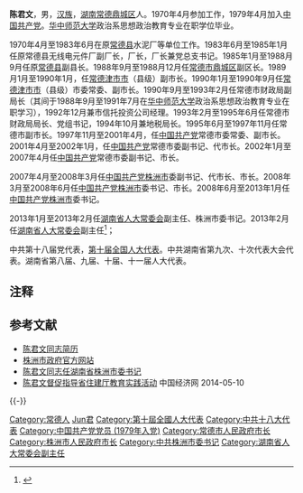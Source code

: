 '''陈君文'''{{BD|1954年|7月|catIdx=Chen陳}}，男，[[汉族|汉族]]，[[湖南|湖南]][[常德|常德]][[鼎城区|鼎城区]]人。1970年4月参加工作，1979年4月加入[[中国共产党|中国共产党]]。[[华中师范大学|华中师范大学]]政治系思想政治教育专业在职学位毕业。

1970年4月至1983年6月在原[[常德县|常德县]]水泥厂等单位工作。1983年6月至1985年1月任原常德县无线电元件厂副厂长，厂长，厂长兼党总支书记。1985年1月至1988月9月任原[[常德县|常德县]]副县长。1988年9月至1988月12月任[[常德市|常德市]][[鼎城区|鼎城区]]副区长。1989月1月至1990年1月，任[[常德|常德]][[津市市|津市市]]（县级）副市长。1990年1月至1990年9月任[[常德|常德]][[津市市|津市市]]（县级）市委常委、副市长。1990年9月至1993年2月任常德市财政局副局长（其间于1988年9月至1991年7月在[[华中师范大学|华中师范大学]]政治系思想政治教育专业在职学习），1992年12月兼市信托投资公司经理。1993年2月至1995年6月任常德市财政局局长、党组书记，1994年10月兼地税局长。1995年6月至1997年11月任常德市副市长。1997年11月至2001年4月，任[[中国共产党|中国共产党]]常德市委常委、副市长。2001年4月至2002年1月，任[[中国共产党|中国共产党]]常德市委副书记、代市长。2002年1月至2007年4月任[[中国共产党|中国共产党]]常德市委副书记、市长。

2007年4月至2008年3月任[[中国共产党|中国共产党]][[株洲市|株洲市]]委副书记、代市长、市长。2008年3月至2008年6月任[[中国共产党|中国共产党]][[株洲市|株洲市]]委书记、市长。2008年6月至2013年1月任[[中国共产党|中国共产党]][[株洲市|株洲市]]委书记。

2013年1月至2013年2月任[[湖南省人大常委会|湖南省人大常委会]]副主任、株洲市委书记。2013年2月任[[湖南省人大常委会|湖南省人大常委会]]副主任<ref>{{cite news|title=湖南省第十二届人民代表大会常务委员会副主任简历|url=http://www.hnrd.gov.cn/Item/Show.asp?m=1&d=7548|accessdate=2015-09-12|newspaper=湖南人大网|deadurl=yes|archiveurl=https://web.archive.org/web/20160305010639/http://www.hnrd.gov.cn/Item/Show.asp?m=1&d=7548|archivedate=2016-03-05}}</ref>；

中共第十八届党代表，[[第十届全国人民代表大会代表名单|第十届全国人大代表]]。中共湖南省第九次、十次代表大会代表。湖南省第八届、九届、十届、十一届人大代表。

== 注释 ==

{{reflist}}

== 参考文献 ==

* [https://web.archive.org/web/20090205185112/http://leaders.people.com.cn/GB/58318/58446/80342/85663/5856676.html 陈君文同志简历]
* [http://www.zhuzhou.gov.cn 株洲市政府官方网站]
* [https://web.archive.org/web/20080801104435/http://gov.rednet.cn/c/2008/03/24/1468396.htm 陈君文同志任湖南省株洲市委书记]
* [https://web.archive.org/web/20160304205053/http://hn.ce.cn/gdxw/201401/03/t20140103_1288296.shtml 陈君文督促指导省住建厅教育实践活动 ] 中国经济网 2014-05-10

{{-}}
{{start box}}
{{s-ppo|cpc}}
{{s-before|[[肖雅瑜|肖雅瑜]]}}
{{s-title|[[中国共产党株洲市委员会|中国共产党株洲市委员会]]书记|2008年3月—2013年2月}}
{{s-after|[[贺安杰|贺安杰]]}}
{{s-gov|prc}}
{{s-before|[[颜石生|颜石生]]}}
{{s-title|[[株洲市人民政府|株洲市人民政府]][[株洲市市长列表|市长]]|2007年4月—2008年6月}}
{{s-after|[[王群_(1961年)|王　群]]}}
{{s-before|[[程海波|程海波]]}}
{{s-title|[[常德市人民政府|常德市人民政府]][[常德市市长列表|市长]]|2001年4月—2007年4月}}
{{s-after|[[卿渐伟|卿渐伟]]}}
{{end box}}

{{中华人民共和国湖南省株洲市正职领导人}}
{{中华人民共和国常德市正职领导人}}

{{DEFAULTSORT:Chen陳}}
[[Category:常德人|Category:常德人]]
[[Category:陈姓|Jun君]]
[[Category:第十屆全國人大代表|Category:第十屆全國人大代表]]
[[Category:中共十八大代表|Category:中共十八大代表]]
[[Category:中国共产党党员_(1979年入党)|Category:中国共产党党员 (1979年入党)]]
[[Category:常德市人民政府市长|Category:常德市人民政府市长]]
[[Category:株洲市人民政府市长|Category:株洲市人民政府市长]]
[[Category:中共株洲市委书记|Category:中共株洲市委书记]]
[[Category:湖南省人大常委会副主任|Category:湖南省人大常委会副主任]]